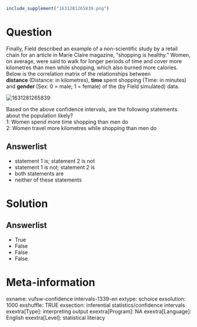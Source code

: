 ```r
include_supplement("1631281265839.png")
```

Question
========
Finally, Field described an example of a non-scientific study by a
retail chain for an article in Marie Claire magazine, "shopping is
healthy." Women, on average, were said to walk for longer periods of
time and cover more kilometres than men while shopping, which also
burned more calories. Below is the correlation matrix of the
relationships between **distance **(Distance: in kilometres),
**time **spent shopping (Time: in minutes) and **gender **(Sex: 0 =
male; 1 = female) of the (by Field simulated) data.  
  
<img src="1631281265839.png" class="fr-fic fr-dii tvcss_2"
alt="1631281265839" />  
  
  
Based on the above confidence intervals, are the following statements
about the population likely?  
1: Women spend more time shopping than men do  
2: Women travel more kilometres while shopping than men do

Answerlist
----------
* statement 1 is; statement 2 is not
* statement 1 is not; statement 2 is
* both statements are
* neither of these statements

Solution
========










Answerlist
----------
* True
* False
* False
* False

Meta-information
================
exname: vufsw-confidence intervals-1339-en
extype: schoice
exsolution: 1000
exshuffle: TRUE
exsection: inferential statistics/confidence intervals
exextra[Type]: interpreting output
exextra[Program]: NA
exextra[Language]: English
exextra[Level]: statistical literacy

